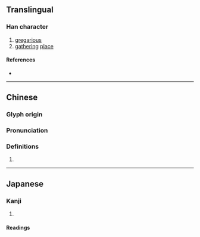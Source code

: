 {{character info}}

==Translingual==

===Han character===
{{Han char|rn=40|rad=宀|as=07|sn=10|four=30607|canj=JSKR|ids=⿱宀君}}

# [[gregarious]]
# [[gathering]] [[place]]

====References====
* {{Han ref|kx=0285.150|dkj=07155|dj=0564.150|hdz=20935.090|uh=5BAD|ud=23469|bh=D167|bd=53607}}

----

==Chinese==
{{zh-forms}}

===Glyph origin===
{{Han etym}}

===Pronunciation===
{{zh-pron
|m=qún
|c=kwan4
|mc=y
|oc=y
|cat=}}

===Definitions===
{{zh-hanzi}}

# {{rfdef|zh|sort=宀07}}

----

==Japanese==

===Kanji===
{{ja-kanji|grade=|rs=宀07}}

# {{rfdef|ja|sort=宀07}}

====Readings====
{{ja-readings|on=くん, ぐん|kun=むれいる}}
